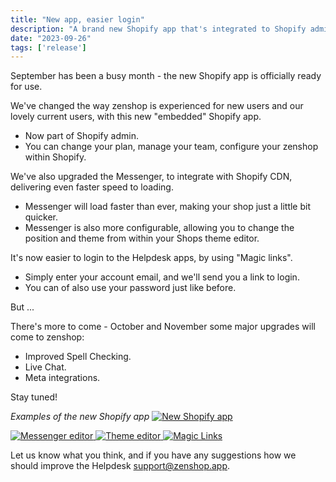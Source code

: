 ```yaml
---
title: "New app, easier login"
description: "A brand new Shopify app that's integrated to Shopify admin."
date: "2023-09-26"
tags: ['release']
---
```


September has been a busy month - the new Shopify app is officially ready for use.

We've changed the way zenshop is experienced for new users and our lovely current users, with this new "embedded" Shopify app.

- Now part of Shopify admin.
- You can change your plan, manage your team, configure your zenshop within Shopify.

We've also upgraded the Messenger, to integrate with Shopify CDN, delivering even faster speed to loading.

- Messenger will load faster than ever, making your shop just a little bit quicker.
- Messenger is also more configurable, allowing you to change the position and theme from within your Shops theme editor.

It's now easier to login to the Helpdesk apps, by using "Magic links".

- Simply enter your account email, and we'll send you a link to login.
- You can of also use your password just like before.

But ...

There's more to come - October and November some major upgrades will come to zenshop:

- Improved Spell Checking.
- Live Chat.
- Meta integrations.

Stay tuned!

*Examples of the new Shopify app*
<a href="/images/new-app/1.png">
  <Image src="/images/new-app/1.png" width={540} height={360} alt="New Shopify app" />
</a>

<a href="/images/new-app/2.png">
  <Image src="/images/new-app/2.png" width={540} height={360} alt="Messenger editor" />
</a>

<a href="/images/new-app/3.png">
  <Image src="/images/new-app/3.png" width={540} height={360} alt="Theme editor" />
</a>

<a href="/images/new-app/4.png">
  <Image src="/images/new-app/4.png" width={540} height={360} alt="Magic Links" />
</a>

Let us know what you think, and if you have any suggestions how we should improve the Helpdesk [support@zenshop.app](mailto:support@zenshop.app).

